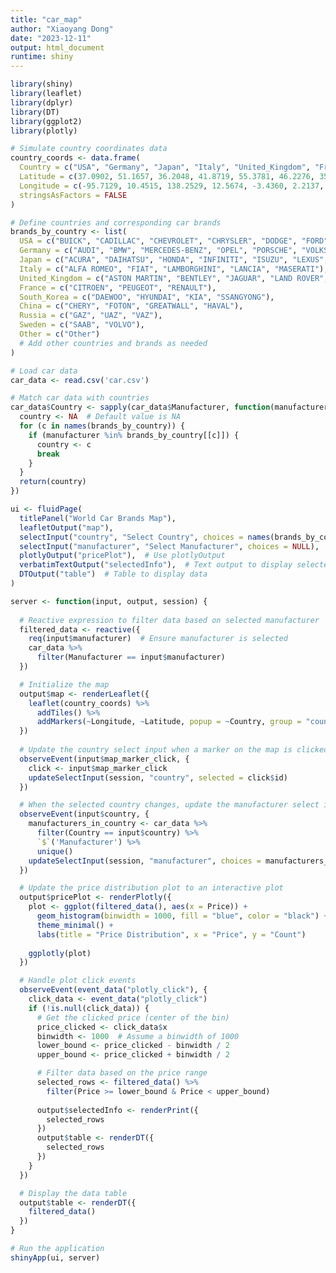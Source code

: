 ```yaml
---
title: "car_map"
author: "Xiaoyang Dong"
date: "2023-12-11"
output: html_document
runtime: shiny
---
```


```r
library(shiny)
library(leaflet)
library(dplyr)
library(DT)
library(ggplot2)
library(plotly)

# Simulate country coordinates data
country_coords <- data.frame(
  Country = c("USA", "Germany", "Japan", "Italy", "United_Kingdom", "France", "South_Korea", "China", "Russia", "Sweden"),
  Latitude = c(37.0902, 51.1657, 36.2048, 41.8719, 55.3781, 46.2276, 35.9078, 35.8617, 61.5240, 60.1282),
  Longitude = c(-95.7129, 10.4515, 138.2529, 12.5674, -3.4360, 2.2137, 127.7669, 104.1954, 105.3188, 18.6435),
  stringsAsFactors = FALSE
)

# Define countries and corresponding car brands
brands_by_country <- list(
  USA = c("BUICK", "CADILLAC", "CHEVROLET", "CHRYSLER", "DODGE", "FORD", "GMC", "HUMMER", "JEEP", "LINCOLN", "MERCURY", "PONTIAC", "SATURN", "TESLA"),
  Germany = c("AUDI", "BMW", "MERCEDES-BENZ", "OPEL", "PORSCHE", "VOLKSWAGEN"),
  Japan = c("ACURA", "DAIHATSU", "HONDA", "INFINITI", "ISUZU", "LEXUS", "MAZDA", "MITSUBISHI", "NISSAN", "SCION", "SUBARU", "SUZUKI", "TOYOTA"),
  Italy = c("ALFA ROMEO", "FIAT", "LAMBORGHINI", "LANCIA", "MASERATI"),
  United_Kingdom = c("ASTON MARTIN", "BENTLEY", "JAGUAR", "LAND ROVER", "MG", "MINI"),
  France = c("CITROEN", "PEUGEOT", "RENAULT"),
  South_Korea = c("DAEWOO", "HYUNDAI", "KIA", "SSANGYONG"),
  China = c("CHERY", "FOTON", "GREATWALL", "HAVAL"),
  Russia = c("GAZ", "UAZ", "VAZ"),
  Sweden = c("SAAB", "VOLVO"),
  Other = c("Other")
  # Add other countries and brands as needed
)

# Load car data
car_data <- read.csv('car.csv')

# Match car data with countries
car_data$Country <- sapply(car_data$Manufacturer, function(manufacturer) {
  country <- NA  # Default value is NA
  for (c in names(brands_by_country)) {
    if (manufacturer %in% brands_by_country[[c]]) {
      country <- c
      break
    }
  }
  return(country)
})

ui <- fluidPage(
  titlePanel("World Car Brands Map"),
  leafletOutput("map"),
  selectInput("country", "Select Country", choices = names(brands_by_country)),
  selectInput("manufacturer", "Select Manufacturer", choices = NULL),
  plotlyOutput("pricePlot"),  # Use plotlyOutput
  verbatimTextOutput("selectedInfo"),  # Text output to display selected region information
  DTOutput("table")  # Table to display data
)

server <- function(input, output, session) {
  
  # Reactive expression to filter data based on selected manufacturer
  filtered_data <- reactive({
    req(input$manufacturer)  # Ensure manufacturer is selected
    car_data %>%
      filter(Manufacturer == input$manufacturer)
  })

  # Initialize the map
  output$map <- renderLeaflet({
    leaflet(country_coords) %>%
      addTiles() %>%
      addMarkers(~Longitude, ~Latitude, popup = ~Country, group = "country_markers", layerId = ~Country)
  })
  
  # Update the country select input when a marker on the map is clicked
  observeEvent(input$map_marker_click, {
    click <- input$map_marker_click
    updateSelectInput(session, "country", selected = click$id)
  })

  # When the selected country changes, update the manufacturer select input
  observeEvent(input$country, {
    manufacturers_in_country <- car_data %>%
      filter(Country == input$country) %>%
      `$`('Manufacturer') %>%
      unique()
    updateSelectInput(session, "manufacturer", choices = manufacturers_in_country)
  })

  # Update the price distribution plot to an interactive plot
  output$pricePlot <- renderPlotly({
    plot <- ggplot(filtered_data(), aes(x = Price)) +
      geom_histogram(binwidth = 1000, fill = "blue", color = "black") +
      theme_minimal() +
      labs(title = "Price Distribution", x = "Price", y = "Count")
    
    ggplotly(plot)
  })

  # Handle plot click events
  observeEvent(event_data("plotly_click"), {
    click_data <- event_data("plotly_click")
    if (!is.null(click_data)) {
      # Get the clicked price (center of the bin)
      price_clicked <- click_data$x
      binwidth <- 1000  # Assume a binwidth of 1000
      lower_bound <- price_clicked - binwidth / 2
      upper_bound <- price_clicked + binwidth / 2

      # Filter data based on the price range
      selected_rows <- filtered_data() %>%
        filter(Price >= lower_bound & Price < upper_bound)
    
      output$selectedInfo <- renderPrint({
        selected_rows
      })
      output$table <- renderDT({
        selected_rows
      })
    }
  })

  # Display the data table
  output$table <- renderDT({
    filtered_data()
  })
}

# Run the application
shinyApp(ui, server)
```

